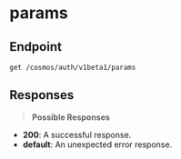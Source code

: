 # params

## Endpoint
```http
get /cosmos/auth/v1beta1/params
```

## Responses
> **Possible Responses**

- **200**: A successful response.
- **default**: An unexpected error response.

